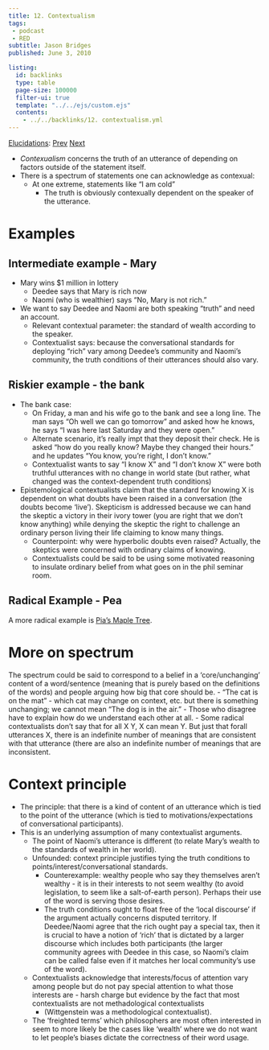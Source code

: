 ```yaml
---
title: 12. Contextualism
tags: 
 - podcast
 - RED
subtitle: Jason Bridges
published: June 3, 2010

listing:
  id: backlinks
  type: table
  page-size: 100000
  filter-ui: true
  template: "../../ejs/custom.ejs"
  contents:
    - ../../backlinks/12. contextualism.yml
---
```


[Elucidations](/docs/phil/Elucidations.html): [Prev](/docs/phil/11. Philosophical pictures.html) [Next](/docs/phil/13. Judgment aggregation.html)

- *Contexualism* concerns the truth of an utterance of depending on factors 
  outside of the statement itself.
- There is a spectrum of statements one can acknowledge as contexual:
  - At one extreme, statements like "I am cold"
     - The truth is obviously contexually dependent on the speaker of the 
       utterance.

# Examples
## Intermediate example - Mary
- Mary wins $1 million in lottery
   - Deedee says that Mary is rich now
   - Naomi (who is wealthier) says "No, Mary is not rich."
- We want to say Deedee and Naomi are both speaking "truth" and need an account.
    - Relevant contextual parameter: the standard of wealth according to 
      the speaker.
    - Contextualist says: because the conversational standards for deploying 
      "rich" vary among Deedee's community and Naomi's community, the truth 
      conditions of their utterances should also vary.

## Riskier example - the bank
- The bank case:
    - On Friday, a man and his wife go to the bank and see a long line. The man 
      says "Oh well we can go tomorrow" and asked how he knows, he says "I was 
      here last Saturday and they were open."
    - Alternate scenario, it's really impt that they deposit their check. He is 
      asked "how do you really know? Maybe they changed their hours." and he 
      updates "You know, you're right, I don't know."
    - Contextualist wants to say "I know X" and "I don't know X" were both 
      truthful utterances with no change in world state (but rather, what 
      changed was the context-dependent truth conditions)
- Epistemological contextualists claim that the standard for knowing X is 
  dependent on what doubts have been raised in a conversation (the doubts become 
  'live').  Skepticism is addressed because we can hand the skeptic a victory in 
  their ivory tower (you are right that we don't know anything) while denying 
  the skeptic the right to challenge an ordinary person living their life 
  claiming to know many things.
    - Counterpoint: why were hyperbolic doubts even raised? Actually, the 
      skeptics were concerned with ordinary claims of knowing.
    - Contextualists could be said to be using some motivated reasoning to 
      insulate ordinary belief from what goes on in the phil seminar room.

## Radical Example - Pea
A more radical example is [Pia's Maple Tree](/docs/phil/Pia's Maple Tree.html).

# More on spectrum

The spectrum could be said to correspond to a belief in a 'core/unchanging' 
content of a word/sentence (meaning that is purely based on the definitions of 
the words) and people arguing how big that core should be.
  - "The cat is on the mat" - which cat may change on context, etc. but there is 
    something unchanging; we cannot mean "The dog is in the air."
    - Those who disagree have to explain how do we understand each other at all.
  - Some radical contextualists don't say that for all X Y, X can mean Y. But 
    just that forall utterances X, there is an indefinite number of meanings 
    that are  consistent with that utterance (there are also an indefinite 
    number of meanings that are inconsistent.

# Context principle
- The principle: that there is a kind of content of an utterance which is tied 
  to the point of the utterance (which is tied to motivations/expectations of 
  conversational participants).
- This is an underlying assumption of many contextualist arguments.
  - The point of Naomi's utterance is different (to relate Mary's wealth to the 
    standards of wealth in her world).
  - Unfounded: context principle justifies tying the truth conditions to 
    points/interest/conversational standards.
    - Counterexample: wealthy people who say they themselves aren't wealthy - 
      it is in their interests to not seem wealthy (to avoid legislation, to 
      seem like a salt-of-earth person). Perhaps their use of the word is 
      serving those desires.
    - The truth conditions ought to float free of the 'local discourse' if the 
      argument actually concerns disputed territory. If Deedee/Naomi agree that 
      the rich ought pay a special tax, then it is crucial to have a notion of 
      'rich' that is dictated by a larger discourse which includes both 
      participants (the larger community agrees with Deedee in this case, so 
      Naomi's claim can be called false even if it matches her local community's 
      use of the word).
  - Contextualists acknowledge that interests/focus of attention vary among 
    people but do not pay special attention to what those interests are - harsh 
    charge but evidence by the fact that most contextualists are not 
    methadological contextualists
    - (Wittgenstein was a methodological contextualist).
  - The 'freighted terms' which philosophers are most often interested in seem 
    to more likely be the cases like 'wealth' where we do not want to let 
    people's biases dictate the correctness of their word usage.
